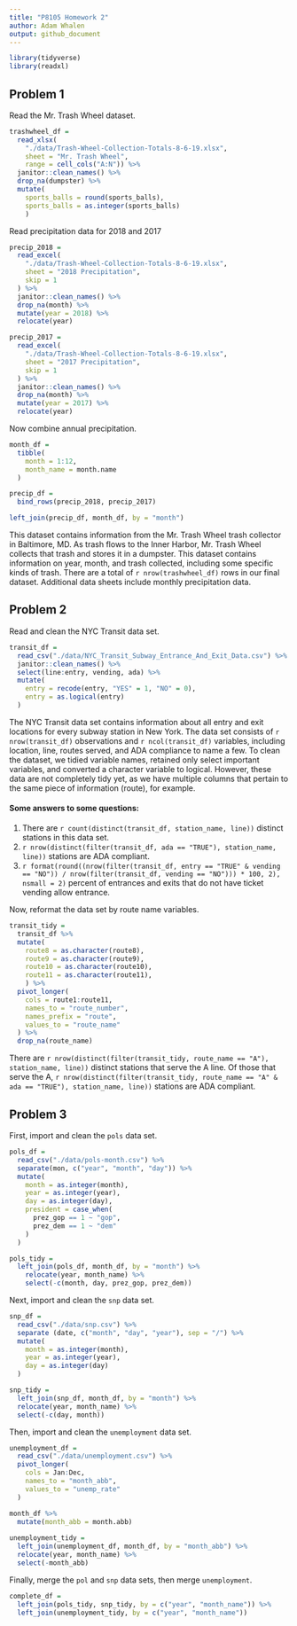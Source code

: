 ```yaml
---
title: "P8105 Homework 2"
author: Adam Whalen
output: github_document
---
```


```r
library(tidyverse)
library(readxl)
```

## Problem 1

Read the Mr. Trash Wheel dataset.

```r
trashwheel_df = 
  read_xlsx(
    "./data/Trash-Wheel-Collection-Totals-8-6-19.xlsx",
    sheet = "Mr. Trash Wheel",
    range = cell_cols("A:N")) %>% 
  janitor::clean_names() %>% 
  drop_na(dumpster) %>% 
  mutate(
    sports_balls = round(sports_balls),
    sports_balls = as.integer(sports_balls)
    )
```

Read precipitation data for 2018 and 2017

```r
precip_2018 = 
  read_excel(
    "./data/Trash-Wheel-Collection-Totals-8-6-19.xlsx",
    sheet = "2018 Precipitation",
    skip = 1
  ) %>% 
  janitor::clean_names() %>% 
  drop_na(month) %>% 
  mutate(year = 2018) %>% 
  relocate(year)

precip_2017 = 
  read_excel(
    "./data/Trash-Wheel-Collection-Totals-8-6-19.xlsx",
    sheet = "2017 Precipitation",
    skip = 1
  ) %>% 
  janitor::clean_names() %>% 
  drop_na(month) %>% 
  mutate(year = 2017) %>% 
  relocate(year)
```

Now combine annual precipitation.

```r
month_df = 
  tibble(
    month = 1:12,
    month_name = month.name
  )

precip_df = 
  bind_rows(precip_2018, precip_2017)

left_join(precip_df, month_df, by = "month")
```

This dataset contains information from the Mr. Trash Wheel trash collector in Baltimore, MD. As trash flows to the Inner Harbor, Mr. Trash Wheel collects that trash and stores it in a dumpster. This dataset contains information on year, month, and trash collected, including some specific kinds of trash. There are a total of `r nrow(trashwheel_df)` rows in our final dataset. Additional data sheets include monthly precipitation data. 

## Problem 2

Read and clean the NYC Transit data set.

```r
transit_df = 
  read_csv("./data/NYC_Transit_Subway_Entrance_And_Exit_Data.csv") %>% 
  janitor::clean_names() %>% 
  select(line:entry, vending, ada) %>%
  mutate(
    entry = recode(entry, "YES" = 1, "NO" = 0),
    entry = as.logical(entry)
  )
```

The NYC Transit data set contains information about all entry and exit locations for every subway station in New York. The data set consists of `r nrow(transit_df)` observations and `r ncol(transit_df)` variables, including location, line, routes served, and ADA compliance to name a few. To clean the dataset, we tidied variable names, retained only select important variables, and converted a character variable to logical. However, these data are not completely tidy yet, as we have multiple columns that pertain to the same piece of information (route), for example. 

#### Some answers to some questions:

1) There are `r count(distinct(transit_df, station_name, line))` distinct stations in this data set.
2) `r nrow(distinct(filter(transit_df, ada == "TRUE"), station_name, line))` stations are ADA compliant.
3) `r format(round((nrow(filter(transit_df, entry == "TRUE" & vending == "NO")) / nrow(filter(transit_df, vending == "NO"))) * 100, 2), nsmall = 2)` percent of entrances and exits that do not have ticket vending allow entrance.

Now, reformat the data set by route name variables.
```r
transit_tidy =
  transit_df %>% 
  mutate(
    route8 = as.character(route8),
    route9 = as.character(route9),
    route10 = as.character(route10),
    route11 = as.character(route11),
    ) %>% 
  pivot_longer(
    cols = route1:route11,
    names_to = "route_number",
    names_prefix = "route",
    values_to = "route_name"
  ) %>% 
  drop_na(route_name)
```

There are `r nrow(distinct(filter(transit_tidy, route_name == "A"), station_name, line))` distinct stations that serve the A line. Of those that serve the A, `r nrow(distinct(filter(transit_tidy, route_name == "A" & ada == "TRUE"), station_name, line))` stations are ADA compliant.

## Problem 3

First, import and clean the `pols` data set.

```r
pols_df = 
  read_csv("./data/pols-month.csv") %>% 
  separate(mon, c("year", "month", "day")) %>% 
  mutate(
    month = as.integer(month),
    year = as.integer(year),
    day = as.integer(day),
    president = case_when(
      prez_gop == 1 ~ "gop",
      prez_dem == 1 ~ "dem"
    )
  )

pols_tidy = 
  left_join(pols_df, month_df, by = "month") %>% 
    relocate(year, month_name) %>% 
    select(-c(month, day, prez_gop, prez_dem))
```

Next, import and clean the `snp` data set.
```r
snp_df = 
  read_csv("./data/snp.csv") %>% 
  separate (date, c("month", "day", "year"), sep = "/") %>% 
  mutate(
    month = as.integer(month),
    year = as.integer(year),
    day = as.integer(day)
  )

snp_tidy = 
  left_join(snp_df, month_df, by = "month") %>% 
  relocate(year, month_name) %>% 
  select(-c(day, month))
```

Then, import and clean the `unemployment` data set.
```r
unemployment_df = 
  read_csv("./data/unemployment.csv") %>% 
  pivot_longer(
    cols = Jan:Dec,
    names_to = "month_abb",
    values_to = "unemp_rate"
  )

month_df %>% 
  mutate(month_abb = month.abb)
  
unemployment_tidy = 
  left_join(unemployment_df, month_df, by = "month_abb") %>% 
  relocate(year, month_name) %>% 
  select(-month_abb)
```

Finally, merge the `pol` and `snp` data sets, then merge `unemployment`.
```r
complete_df = 
  left_join(pols_tidy, snp_tidy, by = c("year", "month_name")) %>% 
  left_join(unemployment_tidy, by = c("year", "month_name"))
```


